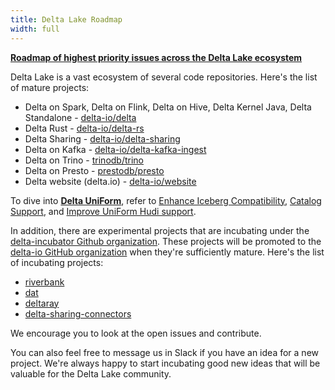 ```yaml
---
title: Delta Lake Roadmap
width: full
---
```


**[Roadmap of highest priority issues across the Delta Lake ecosystem](https://github.com/orgs/delta-io/projects/10/views/1)**

Delta Lake is a vast ecosystem of several code repositories. Here's the list of mature projects:

- Delta on Spark, Delta on Flink, Delta on Hive, Delta Kernel Java, Delta Standalone - [delta-io/delta](https://github.com/delta-io/delta)
- Delta Rust - [delta-io/delta-rs](https://github.com/delta-io/delta-rs)
- Delta Sharing - [delta-io/delta-sharing](https://github.com/delta-io/delta-sharing)
- Delta on Kafka - [delta-io/delta-kafka-ingest](https://github.com/delta-io/kafka-delta-ingest)
- Delta on Trino - [trinodb/trino](https://github.com/trinodb/trino/tree/master/plugin/trino-delta-lake/)
- Delta on Presto - [prestodb/presto](https://github.com/prestodb/presto/tree/master/presto-delta)
- Delta website (delta.io) - [delta-io/website](https://github.com/delta-io/website)

To dive into **[Delta UniForm](https://docs.delta.io/latest/delta-uniform.html)**, refer to [Enhance Iceberg
Compatibility](https://github.com/delta-io/delta/issues/2297), [Catalog
Support](https://github.com/delta-io/delta/issues/2105), and [Improve UniForm
Hudi support](https://github.com/delta-io/delta/issues/2738).

In addition, there are experimental projects that are incubating under the [delta-incubator Github organization](https://github.com/delta-incubator/). These projects will be promoted to the [delta-io GitHub organization](https://github.com/delta-io/) when they're sufficiently mature. Here's the list of incubating projects:

- [riverbank](https://github.com/delta-incubator/riverbank)
- [dat](https://github.com/delta-incubator/dat)
- [deltaray](https://github.com/delta-incubator/deltaray)
- [delta-sharing-connectors](https://github.com/delta-incubator/delta-sharing-connectors)

We encourage you to look at the open issues and contribute.

You can also feel free to message us in Slack if you have an idea for a new project. We're always happy to start incubating good new ideas that will be valuable for the Delta Lake community.
